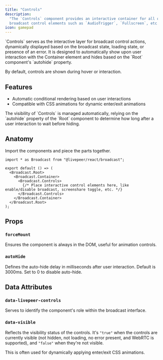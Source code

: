 ```yaml
---
title: "Controls"
description:
  "The `Controls` component provides an interactive container for all other
  broadcast control elements such as `AudioTrigger`, `Fullscreen`, etc."
icon: gamepad
---
```



<ExampleWithCode type="broadcast" id="controls" />

<Info>
  `Controls` serves as the interactive layer for broadcast control actions, dynamically displayed based on the broadcast state, loading state, or presence of an error. It is designed to automatically show upon user interaction with the Container element and hides based on the `Root` component's `autohide` property.

By default, controls are shown during hover or interaction.

</Info>

## Features

- Automatic conditional rendering based on user interactions
- Compatible with CSS animations for dynamic enter/exit animations

<Warning>
  The visibility of `Controls` is managed automatically, relying on the
  `autohide` property of the `Root` component to determine how long after a user
  interaction to wait before hiding.
</Warning>

## Anatomy

Import the components and piece the parts together.

```tsx
import * as Broadcast from "@livepeer/react/broadcast";

export default () => (
  <Broadcast.Root>
    <Broadcast.Container>
      <Broadcast.Controls>
        {/* Place interactive control elements here, like enable/disable broadcast, screenshare toggle, etc. */}
      </Broadcast.Controls>
    </Broadcast.Container>
  </Broadcast.Root>
);
```

## Props

### `forceMount`

Ensures the component is always in the DOM, useful for animation controls.

### `autoHide`

Defines the auto-hide delay in milliseconds after user interaction. Default is
3000ms. Set to 0 to disable auto-hide.

## Data Attributes

### `data-livepeer-controls`

Serves to identify the component's role within the broadcast interface.

### `data-visible`

Reflects the visibility status of the controls. It's `"true"` when the controls
are currently visible (not hidden, not loading, no error present, and WebRTC is
supported), and `"false"` when they're not visible.

This is often used for dynamically applying enter/exit CSS animations.
